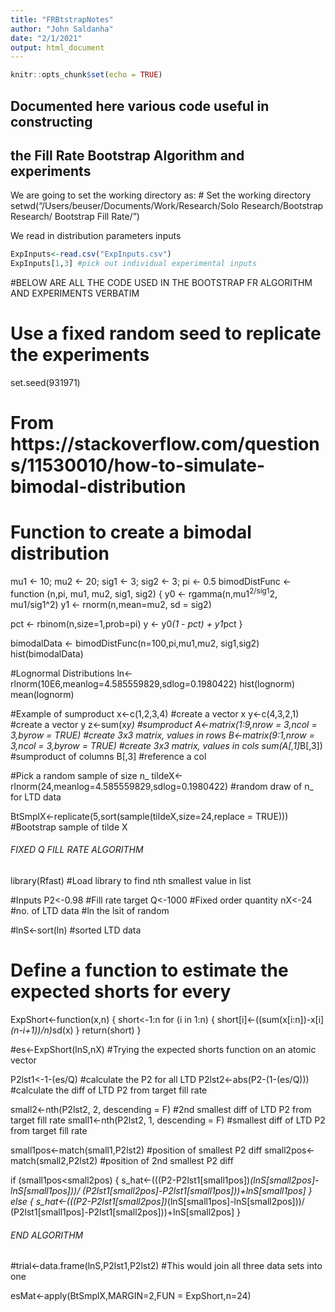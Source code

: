 ```yaml
---
title: "FRBtstrapNotes"
author: "John Saldanha"
date: "2/1/2021"
output: html_document
---
```


```r
knitr::opts_chunk$set(echo = TRUE)
```

## Documented here various code useful in  constructing 
## the Fill Rate Bootstrap Algorithm and experiments 

We are going to set the working directory as:
# Set the working directory
setwd("/Users/beuser/Documents/Work/Research/Solo Research/Bootstrap Research/
Bootstrap Fill Rate/") 

We read in distribution parameters inputs
```r
ExpInputs<-read.csv("ExpInputs.csv")
ExpInputs[1,3] #pick out individual experimental inputs
```


#BELOW ARE ALL THE CODE USED IN THE BOOTSTRAP FR ALGORITHM AND EXPERIMENTS VERBATIM

# Use a fixed random seed to replicate the experiments
set.seed(931971)

# From https://stackoverflow.com/questions/11530010/how-to-simulate-bimodal-distribution
# Function to create a bimodal distribution
mu1 <- 10; mu2 <- 20; sig1 <- 3; sig2 <- 3; pi <- 0.5 
bimodDistFunc <- function (n,pi, mu1, mu2, sig1, sig2) {
  y0 <- rgamma(n,mu1^2/sig1^2, mu1/sig1^2)
  y1 <- rnorm(n,mean=mu2, sd = sig2)
  
  pct <- rbinom(n,size=1,prob=pi)
  y <- y0*(1 - pct) + y1*pct 
}

bimodalData <- bimodDistFunc(n=100,pi,mu1,mu2, sig1,sig2)
hist(bimodalData)

#Lognormal Distributions
ln<-rlnorm(10E6,meanlog=4.585559829,sdlog=0.1980422) 
hist(lognorm)
mean(lognorm)

#Example of sumproduct
x<-c(1,2,3,4) #create a vector x
y<-c(4,3,2,1) #create a vector y
z<-sum(x*y) #sumproduct
A<-matrix(1:9,nrow = 3,ncol = 3,byrow = TRUE) #create 3x3 matrix, values in rows
B<-matrix(9:1,nrow = 3,ncol = 3,byrow = TRUE) #create 3x3 matrix, values in cols
sum(A[,1]*B[,3]) #sumproduct of columns
B[,3] #reference a col

#Pick a random sample of size n_\tilde{X}
tildeX<-rlnorm(24,meanlog=4.585559829,sdlog=0.1980422) #random draw of n_\tilde{X} for LTD data \tilde{X}

BtSmplX<-replicate(5,sort(sample(tildeX,size=24,replace = TRUE))) #Bootstrap sample of tilde X

###### FIXED Q FILL RATE ALGORITHM ######

library(Rfast) #Load library to find nth smallest value in list

#Inputs
P2<-0.98 #Fill rate target
Q<-1000 #Fixed order quantity
nX<-24 #no. of LTD data
#ln the lsit of random 

#lnS<-sort(ln) #sorted LTD data

# Define a function to estimate the expected shorts for every \tilde{X}
ExpShort<-function(x,n)
  {
    short<-1:n
    for (i in 1:n)
      {
        short[i]<-((sum(x[i:n])-x[i]*(n-i+1))/n)*sd(x)
      }
    return(short)
  }

#es<-ExpShort(lnS,nX) #Trying the expected shorts function on an atomic vector

P2lst1<-1-(es/Q) #calculate the P2 for all LTD
P2lst2<-abs(P2-(1-(es/Q))) #calculate the diff of LTD P2 from target fill rate

small2<-nth(P2lst2, 2, descending = F) #2nd smallest diff of LTD P2 from target fill rate
small1<-nth(P2lst2, 1, descending = F) #smallest diff of LTD P2 from target fill rate

small1pos<-match(small1,P2lst2) #position of smallest P2 diff
small2pos<-match(small2,P2lst2) #position of 2nd smallest P2 diff

if (small1pos<small2pos) 
  {
s_hat<-(((P2-P2lst1[small1pos])*(lnS[small2pos]-lnS[small1pos]))/
  (P2lst1[small2pos]-P2lst1[small1pos]))+lnS[small1pos]
  } else 
  {
s_hat<-(((P2-P2lst1[small2pos])*(lnS[small1pos]-lnS[small2pos]))/
  (P2lst1[small1pos]-P2lst1[small2pos]))+lnS[small2pos]
  }

######        END ALGORITHM       ######

#trial<-data.frame(lnS,P2lst1,P2lst2) #This would join all three data sets into one

esMat<-apply(BtSmplX,MARGIN=2,FUN = ExpShort,n=24)
